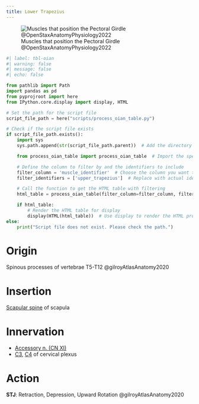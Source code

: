 ```yaml
---
title: Lower Trapezius
---
```



![Muscles that position the Pectoral Girdle @OpenStaxAnatomyPhysiology2022](/The Archive/Images/OpenStax Anatomy and Physiology 2e/fig11.22 Muscles That Position the Pectoral Girdle.jpeg){#fig-openstax-fig11.22}

```python
#| label: tbl-oian
#| warning: false
#| message: false
#| echo: false

from pathlib import Path
import pandas as pd
from pyprojroot import here
from IPython.core.display import display, HTML

# Set the path for the script file
script_file_path = here("scripts/process_oian_table.py")

# Check if the script file exists
if script_file_path.exists():
    import sys
    sys.path.append(str(script_file_path.parent))  # Add the directory of the script to the system path

    from process_oian_table import process_oian_table  # Import the specific function

    # Define the column to filter by and the identifiers to include
    filter_column = 'muscle_identifier'  # Choose the column you want to filter by
    filter_identifiers = ['upper_trapezius']  # Replace with actual identifiers you want to include

    # Call the function to get the HTML table with filtering
    html_table = process_oian_table(filter_column=filter_column, filter_identifiers=filter_identifiers)

    if html_table:
        # Render the HTML table for display
        display(HTML(html_table))  # Use display to render the HTML properly
else:
    print("Script file does not exist. Please check the path.")

```

# Origin {#origin}

Spinous processes of vertebrae T5-T12 @gilroyAtlasAnatomy2020

# Insertion {#insertion}

[Scapular spine]({{< var ref-scapula-bone.scapular-spine >}}) of scapula

# Innervation {#innervation}

- [Accessory n. (CN XI)]({{< var ref-cn11.path >}})
- [C3]({{< var ref-nerve-root.c3 >}}), [C4]({{< var ref-nerve-root.c4 >}}) of cervical plexus

# Action {#action}

**STJ**: Retraction, Depression, Upward Rotation @gilroyAtlasAnatomy2020